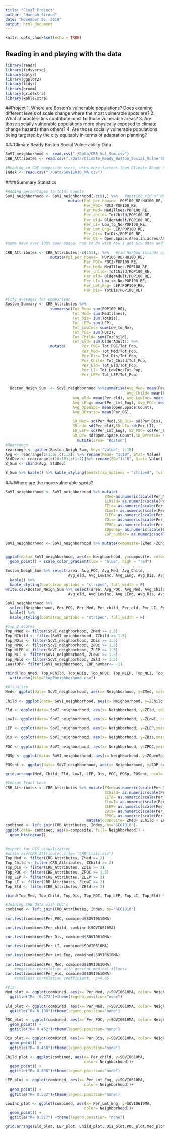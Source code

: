 ```yaml
---
title: "Final_Project"
author: "Hannah Stroud"
date: "November 25, 2018"
output: html_document
---
```


```r
knitr::opts_chunk$set(echo = TRUE)
```

## Reading in and playing with the data

```r
library(readr)
library(tidyverse)
library(dplyr)
library(ggplot2)
library(tidyr)
library(broom)
library(gridExtra)
library(kableExtra)
```

##Project 
1. Where are Boston's vulnerable populations? Does examing different levels of scale change where the most vulnerable spots are?
2. What characteristics contribute most to those vulnerable areas?
3. Are those socially vulnerable populations more physically exposed to climate change hazards than others?
4. Are those socially vulnerable populations being targeted by the city equitably in terms of adaptation planning?

###Climate Ready Boston Social Vulnerability Data
```r
SoVI_neighborhood <- read.csv("./Data/CRB_Vul_Sum.csv")
CRB_Attributes <- read.csv("./Data/Climate_Ready_Boston_Social_Vulnerability.csv")
    
#Reading in CDC composite score, uses more factors than Climate Ready Boston 
Index <- read.csv("./Data/SoVI2010_MA.csv")
```

####Summary Statistics 
```r
#Adding percentages to total counts 
SoVI_neighborhood <- SoVI_neighborhood[-c(9),] %>%   #getting rid of Harbor Island- no one lives ther
                            mutate(Ppl_per_house=  POP100_RE/HU100_RE, 
                                   Per_POC= POC2/POP100_RE,
                                   Per_Med= MedIllnes/POP100_RE,
                                   Per_child= TotChild/POP100_RE,
                                   Per_eld= OlderAdult/POP100_RE,
                                   Per_LI= Low_to_No/POP100_RE,
                                   Per_Lmt_Eng= LEP/POP100_RE,
                                   Per_Dis= TotDis/POP100_RE,
                                   Per_OS = Open.Space.Area.in.acres/AREA_ACRES)
#some have over 100% open space- has to do with how I got GIS data and open space that overlapped neighborhoods was counted for both 
         
CRB_Attributes <- CRB_Attributes[-c(151),] %>%   #rid Harbod Islands again
                    mutate(Ppl_per_house=  POP100_RE/HU100_RE, 
                                   Per_POC= POC2/POP100_RE,
                                   Per_Med= MedIllnes/POP100_RE,
                                   Per_child= TotChild/POP100_RE,
                                   Per_eld= OlderAdult/POP100_RE,
                                   Per_LI= Low_to_No/POP100_RE,
                                   Per_Lmt_Eng= LEP/POP100_RE,
                                   Per_Dis= TotDis/POP100_RE)
```

```r
#City averages for comparison 
Boston_Summary <- CRB_Attributes %>% 
                    summarise(Tot_Pop= sum(POP100_RE),
                              Tot_Med= sum(MedIllnes),
                              Tot_Dis= sum(TotDis),
                              Tot_LEP= sum(LEP),
                              Tot_LowInc= sum(Low_to_No),
                              Tot_POC= sum(POC2),
                              Tot_Child= sum(TotChild),
                              Tot_Eld= sum(OlderAdult)) %>% 
                    mutate(       Per_POC= Tot_POC/Tot_Pop,
                                  Per_Med= Tot_Med/Tot_Pop,
                                  Per_Dis= Tot_Dis/Tot_Pop,
                                  Per_Child= Tot_Child/Tot_Pop,
                                  Per_Eld= Tot_Eld/Tot_Pop,
                                  Per_LI= Tot_LowInc/Tot_Pop,
                                  Per_LEP= Tot_LEP/Tot_Pop)
                                  

  Boston_Neigh_Sum  <- SoVI_neighborhood %>%summarise(Avg_Med= mean(Per_Med), Avg_Dis= mean(Per_Dis),
                                                      Avg_Child= mean(Per_child),
                              Avg_eld= mean(Per_eld), Avg_LowInc= mean(Per_LI),
                              Avg_LEng= mean(Per_Lmt_Eng), Avg_POC= mean(Per_POC), 
                              Avg_OpenSpc= mean(Open.Space.Count),
                              Avg_OPratio= mean(Per_OS),
                            
                              SD_Med= sd(Per_Med),SD_Dis= sd(Per_Dis), SD_ch= sd(Per_child), 
                              SD_ed= sd(Per_eld),SD_LI= sd(Per_LI),
                              SD_LEP= sd(Per_Lmt_Eng), SD_POC= sd(Per_POC),
                              SD_OP= sd(Open.Space.Count),SD_OPratio= sd(Per_OS)) %>% 
                                mutate(area= "Boston")
#Rearrange  
rearrange <- gather(Boston_Neigh_Sum, key= "Value", 1:18)
Avg <- rearrange[c(1:9),c(1:2)] %>% rename(Mean= "1:18", Stat= Value)
StdDev <- rearrange[c(10:18),c(1:2)]%>% rename(SD="1:18", Stat= Value)
B_Sum <- cbind(Avg, StdDev) 

B_Sum %>% kable() %>% kable_styling(bootstrap_options = "striped", full_width = F, position = "left") %>% column_spec(1, bold = T, border_right = T) %>% column_spec(3, bold=T)
```


###Where are the more vulnerable spots?

```r
SoVI_neighborhood <- SoVI_neighborhood %>% mutate(
                                            ZMed=as.numeric(scale(Per_Med)),
                                            ZChild= as.numeric(scale(Per_child)),
                                            ZEld= as.numeric(scale(Per_eld)),
                                            ZLowI= as.numeric(scale(Per_LI)),
                                            ZLEP= as.numeric(scale(Per_Lmt_Eng)),
                                            ZDis= as.numeric(scale(Per_Dis)), 
                                            ZPOC= as.numeric(scale(Per_POC)),
                                            ZOpenSp= as.numeric(scale(Per_OS)),
                                            ZOP_number= as.numeric(scale(Open.Space.Count)))

SoVI_neighborhood <- SoVI_neighborhood %>% mutate(composite=(ZMed +ZChild+ZEld+ ZLowI +ZLEP+ZDis+ ZPOC))


ggplot(data= SoVI_neighborhood, aes(x= Neighborhood, y=composite, color= composite)) +
  geom_point() + scale_color_gradient(low = "blue", high = "red") 
```

```r
Boston_Neigh_Sum %>% select(area, Avg_POC, Avg_Med, Avg_Child, 
                            Avg_eld, Avg_LowInc, Avg_LEng, Avg_Dis, Avg_OpenSpc) %>% 
  kable() %>% 
  kable_styling(bootstrap_options = "striped", full_width = F)
write.csv(Boston_Neigh_Sum %>% select(area, Avg_POC, Avg_Med, Avg_Child, 
                            Avg_eld, Avg_LowInc, Avg_LEng, Avg_Dis, Avg_OpenSpc), file="BostonData.csv")

SoVI_neighborhood %>% 
  select(Neighborhood, Per_POC, Per_Med, Per_child, Per_eld, Per_LI, Per_Lmt_Eng, Per_Dis, Per_OS) %>%
  kable() %>%
  kable_styling(bootstrap_options = "striped", full_width = F)
```

```r
#Top Z scores 
Top_NMed <- filter(SoVI_neighborhood, ZMed >= 1.5)
Top_NChild <- filter(SoVI_neighborhood, ZChild >= 1.5)
Top_NDis <- filter(SoVI_neighborhood, ZDis >= 1.5)
Top_NPOC <- filter(SoVI_neighborhood, ZPOC >= 1.5)
Top_NLEP <- filter(SoVI_neighborhood, ZLEP >= 1.5)
Top_NLI <- filter(SoVI_neighborhood, ZLowI >= 1.5)
Top_NEld <- filter(SoVI_neighborhood, ZEld >= 1.5)
LeastOP<- filter(SoVI_neighborhood, ZOP_number<= -1)

rbind(Top_NMed, Top_NChild, Top_NDis, Top_NPOC, Top_NLEP, Top_NLI, Top_NEld, LeastOP) %>%
  write.csv(file="topZneighborhood.csv")

```

```r
#Visualize 
Med<- ggplot(data= SoVI_neighborhood, aes(x= Neighborhood, y=ZMed, color =Per_Med)) + geom_point()+scale_color_gradient(low = "blue", high = "red") + geom_hline(yintercept = 0, color="purple")+ theme(legend.title=element_blank())

Child <- ggplot(data= SoVI_neighborhood, aes(x= Neighborhood, y=ZChild, color =Per_child)) + geom_point()+scale_color_gradient(low = "blue", high = "red") + geom_hline(yintercept = 0, color="purple") + theme(legend.title=element_blank())

Eld <- ggplot(data= SoVI_neighborhood, aes(x= Neighborhood, y=ZEld, color =Per_eld)) + geom_point()+scale_color_gradient(low = "blue", high = "red") + geom_hline(yintercept = 0, color="purple") +  theme(legend.title=element_blank())

LowI<- ggplot(data= SoVI_neighborhood, aes(x= Neighborhood, y=ZLowI, color =Per_LI)) + geom_point()+scale_color_gradient(low = "blue", high = "red") + geom_hline(yintercept = 0, color="purple") +  theme(legend.title=element_blank())

LEP <- ggplot(data= SoVI_neighborhood, aes(x= Neighborhood, y=ZLEP,ymin=-2, ymax=2, color =Per_Lmt_Eng)) + geom_point()+scale_color_gradient(low = "blue", high = "red") + geom_hline(yintercept = 0, color="purple") +  theme(legend.title=element_blank())

Dis <- ggplot(data= SoVI_neighborhood, aes(x= Neighborhood, y=ZDis,ymin=-2, ymax=2, color =Per_Dis)) + geom_point()+scale_color_gradient(low = "blue", high = "red") + geom_hline(yintercept = 0, color="purple") +  theme(legend.title=element_blank())

POC <- ggplot(data= SoVI_neighborhood, aes(x= Neighborhood, y=ZPOC,ymin=-2, ymax=2, color =Per_POC)) + geom_point()+scale_color_gradient(low = "blue", high = "red") + geom_hline(yintercept = 0, color="purple") +  theme(legend.title=element_blank())

POSp <- ggplot(data= SoVI_neighborhood, aes(x= Neighborhood, y=ZOpenSp,ymin=-2, ymax=2, color =Per_OS)) + geom_point()+scale_color_gradient(low = "red", high = "green") + geom_hline(yintercept = 0, color="purple") +  theme(legend.title=element_blank())

POScnt <- ggplot(data= SoVI_neighborhood, aes(x= Neighborhood, y=ZOP_number, ymin=-2, ymax=2, color =Open.Space.Count)) + geom_point()+scale_color_gradient(low = "red", high = "green") + geom_hline(yintercept = 0, color="purple") +  theme(legend.title=element_blank())

grid.arrange(Med, Child, Eld, LowI, LEP, Dis, POC, POSp, POScnt, ncol= 3)
```

```r
#Census Tract Leve
CRB_Attributes <- CRB_Attributes %>% mutate(ZMed=as.numeric(scale(Per_Med)),
                                            ZChild= as.numeric(scale(Per_child)),
                                            ZEld= as.numeric(scale(Per_eld)),
                                            ZLowI= as.numeric(scale(Per_LI)),
                                            ZLEP= as.numeric(scale(Per_Lmt_Eng)),
                                            ZDis= as.numeric(scale(Per_Dis)), 
                                            ZPOC= as.numeric(scale(Per_POC))) %>%
                                    mutate(composite= ZMed+ ZChild + ZEld+ ZLowI+ ZLEP+ ZDis+ZPOC)
combined <- left_join(CRB_Attributes, Index, by="GEOID10")
ggplot(data= combined, aes(x=composite, fill= Neighborhood)) +
  geom_histogram()
                                                 
   
#export for GIS visualization 
#write.csv(CRB_Attributes,file= "CRB_stats.csv")
Top_Med <- filter(CRB_Attributes, ZMed >= 2)
Top_Child <- filter(CRB_Attributes, ZChild >= 2)
Top_Dis <- filter(CRB_Attributes, ZDis >= 2)
Top_POC <- filter(CRB_Attributes, ZPOC >= 1.5)
Top_LEP <- filter(CRB_Attributes, ZLEP >= 2)
Top_LI <- filter(CRB_Attributes, ZLowI >= 2)
Top_Eld <- filter(CRB_Attributes, ZEld >= 2)

rbind(Top_Med, Top_Child, Top_Dis, Top_POC, Top_LEP, Top_LI, Top_Eld) %>% write.csv(file="highZscores.csv")
```

```r
#Joining CRB data with CDC's 
combined <- left_join(CRB_Attributes, Index, by="GEOID10")

cor.test(combined$Per_POC, combined$SOVI0610MA)

cor.test(combined$Per_child, combined$SOVI0610MA)

cor.test(combined$Per_Dis, combined$SOVI0610MA)

cor.test(combined$Per_LI, combined$SOVI0610MA)

cor.test(combined$Per_Lmt_Eng, combined$SOVI0610MA)

cor.test(combined$Per_Med, combined$SOVI0610MA)
    #negative correlation with percent medical illness
cor.test(combined$Per_eld, combined$SOVI0610MA)
    #smallest correlation coefficient,  p>0.05
```

```r
#Viz
Med_plot <- ggplot(combined, aes(x= Per_Med, y=SOVI0610MA, color= Neighborhood)) +geom_point()+
  ggtitle("R= -0.273")+theme(legend.position="none")

Eld_plot <- ggplot(combined, aes(x= Per_Med, y=SOVI0610MA, color= Neighborhood)) +geom_point()+
  ggtitle("R= 0.108")+theme(legend.position="none")

POC_plot <- ggplot(combined, aes(x= Per_POC, y=SOVI0610MA, color= Neighborhood))+ 
  geom_point() +
  ggtitle("R= 0.462")+theme(legend.position="none")

Dis_plot <- ggplot(combined, aes(x= Per_Dis, y=SOVI0610MA, color= Neighborhood))+ 
  geom_point() +
  ggtitle("R= 0.458")+theme(legend.position="none")

Child_plot <- ggplot(combined, aes(x= Per_child, y=SOVI0610MA, 
                                   color= Neighborhood))+ 
  geom_point() +
  ggtitle("R= 0.398")+theme(legend.position="none")

LEP_plot <- ggplot(combined, aes(x= Per_Lmt_Eng, y=SOVI0610MA, 
                                   color= Neighborhood))+ 
  geom_point() +
  ggtitle("R= 0.532")+theme(legend.position="none")

LowInc_plot <- ggplot(combined, aes(x= Per_Lmt_Eng, y=SOVI0610MA, 
                                   color= Neighborhood))+ 
  geom_point() +
  ggtitle("R= 0.517") +theme(legend.position= "none") 

grid.arrange(Eld_plot, LEP_plot, Child_plot, Dis_plot,POC_plot,Med_plot,LowInc_plot, ncol= 3)
```


